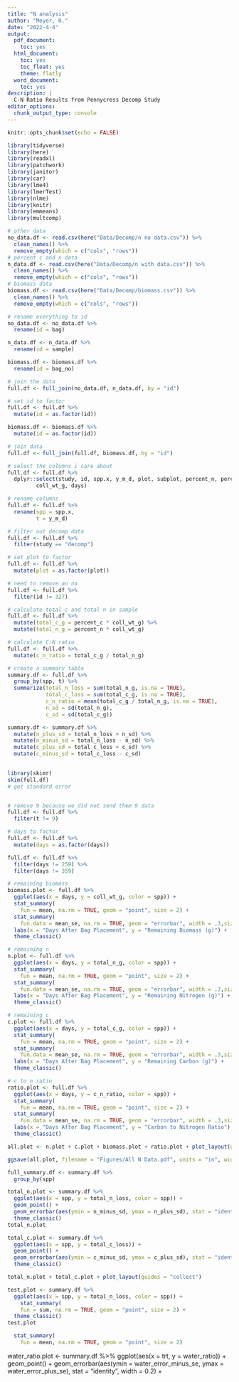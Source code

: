```yaml
---
title: "N analysis"
author: "Meyer, R."
date: "2022-4-4"
output:
  pdf_document:
    toc: yes
  html_document:
    toc: yes
    toc_float: yes
    theme: flatly
  word_document:
    toc: yes
description: |
  C-N Ratio Results from Pennycress Decomp Study
editor_options:
  chunk_output_type: console
---
```


```r
knitr::opts_chunk$set(echo = FALSE)
```

```r
library(tidyverse)
library(here)
library(readxl)
library(patchwork)
library(janitor)
library(car)
library(lme4)
library(lmerTest)
library(nlme)
library(knitr)
library(emmeans)
library(multcomp)
```

```r
# other data
no_data.df <- read.csv(here("Data/Decomp/n no data.csv")) %>%
  clean_names() %>%
  remove_empty(which = c("cols", "rows"))
# percent c and n data
n_data.df <- read.csv(here("Data/Decomp/n with data.csv")) %>%
  clean_names() %>%
  remove_empty(which = c("cols", "rows"))
# biomass data
biomass.df <- read.csv(here("Data/Decomp/biomass.csv")) %>%
  clean_names() %>%
  remove_empty(which = c("cols", "rows"))
```


```r
# rename everything to id
no_data.df <- no_data.df %>%
  rename(id = bag)

n_data.df <- n_data.df %>%
  rename(id = sample)

biomass.df <- biomass.df %>%
  rename(id = bag_no)

# join the data
full.df <- full_join(no_data.df, n_data.df, by = "id")

# set id to factor
full.df <- full.df %>%
  mutate(id = as.factor(id))

biomass.df <- biomass.df %>%
  mutate(id = as.factor(id))

# join data
full.df <- full_join(full.df, biomass.df, by = "id")

# select the columns i care about 
full.df <- full.df %>%
  dplyr::select(study, id, spp.x, y_m_d, plot, subplot, percent_n, percent_c, initial_wt_g, 
         coll_wt_g, days)

# rename columns
full.df <- full.df %>%
  rename(spp = spp.x,
         t = y_m_d)

# filter out decomp data
full.df <- full.df %>%
  filter(study == "decomp")

# set plot to factor
full.df <- full.df %>%
  mutate(plot = as.factor(plot))

# need to remove an na
full.df <- full.df %>%
  filter(id != 327)

# calculate total c and total n in sample
full.df <- full.df %>%
  mutate(total_c_g = percent_c * coll_wt_g) %>%
  mutate(total_n_g = percent_n * coll_wt_g)

# calculate C:N ratio
full.df <- full.df %>%
  mutate(c_n_ratio = total_c_g / total_n_g)

# create a summary table
summary.df <- full.df %>%
  group_by(spp, t) %>%
  summarize(total_n_loss = sum(total_n_g, is.na = TRUE),
            total_c_loss = sum(total_c_g, is.na = TRUE),
            c_n_ratio = mean(total_c_g / total_n_g, is.na = TRUE),
            n_sd = sd(total_n_g),
            c_sd = sd(total_c_g))

summary.df <- summary.df %>%
  mutate(n_plus_sd = total_n_loss + n_sd) %>%
  mutate(n_minus_sd = total_n_loss - n_sd) %>%
  mutate(c_plus_sd = total_c_loss + c_sd) %>%
  mutate(c_minus_sd = total_c_loss - c_sd)
  

library(skimr)
skim(full.df)
# get standard error


# remove 9 because we did not send them 9 data
full.df <- full.df %>%
  filter(t != 9)

# days to factor
full.df <- full.df %>%
  mutate(days = as.factor(days))

full.df <- full.df %>%
  filter(days != 259) %>%
  filter(days != 359)
```

```r
# remaining biomass
biomass.plot <- full.df %>%
  ggplot(aes(x = days, y = coll_wt_g, color = spp)) +
  stat_summary(
    fun = mean, na.rm = TRUE, geom = "point", size = 2) +
  stat_summary(
    fun.data = mean_se, na.rm = TRUE, geom = "errorbar", width = .3,size=.7) + 
  labs(x = "Days After Bag Placement", y = "Remaining Biomass (g)") +
  theme_classic()

# remaining n 
n.plot <- full.df %>%
  ggplot(aes(x = days, y = total_n_g, color = spp)) +
  stat_summary(
    fun = mean, na.rm = TRUE, geom = "point", size = 2) +
  stat_summary(
    fun.data = mean_se, na.rm = TRUE, geom = "errorbar", width = .3,size=.7) + 
  labs(x = "Days After Bag Placement", y = "Remaining Nitrogen (g)") +
  theme_classic()

# remaining c
c.plot <- full.df %>%
  ggplot(aes(x = days, y = total_c_g, color = spp)) +
  stat_summary(
    fun = mean, na.rm = TRUE, geom = "point", size = 2) +
  stat_summary(
    fun.data = mean_se, na.rm = TRUE, geom = "errorbar", width = .3,size=.7) + 
  labs(x = "Days After Bag Placement", y = "Remaining Carbon (g)") +
  theme_classic()

# c to n ratio
ratio.plot <- full.df %>%
  ggplot(aes(x = days, y = c_n_ratio, color = spp)) +
  stat_summary(
    fun = mean, na.rm = TRUE, geom = "point", size = 2) +
  stat_summary(
    fun.data = mean_se, na.rm = TRUE, geom = "errorbar", width = .3,size=.7) + 
  labs(x = "Days After Bag Placement", y = "Carbon to Nitrogen Ratio") +
  theme_classic()

all.plot <- n.plot + c.plot + biomass.plot + ratio.plot + plot_layout(guides = "collect")

ggsave(all.plot, filename = "Figures/All N Data.pdf", units = "in", width = 6, height = 6, dpi = 300)
```

```r

full_summary.df <- summary.df %>%
  group_by(spp)

total_n.plot <- summary.df %>%
  ggplot(aes(x = spp, y = total_n_loss, color = spp)) +
  geom_point() +
  geom_errorbar(aes(ymin = n_minus_sd, ymax = n_plus_sd), stat = "identity", width = 0.2) +
  theme_classic()
total_n.plot

total_c.plot <- summary.df %>%
  ggplot(aes(x = spp, y = total_c_loss)) +
  geom_point() +
  geom_errorbar(aes(ymin = c_minus_sd, ymax = c_plus_sd), stat = "identity", width = 0.2) +
  theme_classic()

total_n.plot + total_c.plot + plot_layout(guides = "collect")

test.plot <- summary.df %>%
  ggplot(aes(x = spp, y = total_n_loss, color = spp)) +
    stat_summary(
    fun = sum, na.rm = TRUE, geom = "point", size = 2) +
  theme_classic()
test.plot

  stat_summary(
    fun = mean, na.rm = TRUE, geom = "point", size = 2)
```


water_ratio.plot <- summary.df %>%
  ggplot(aes(x = trt, y = water_ratio)) +
  geom_point() +
  geom_errorbar(aes(ymin = water_error_minus_se, ymax = water_error_plus_se),
                stat = "identity", width = 0.2) +



